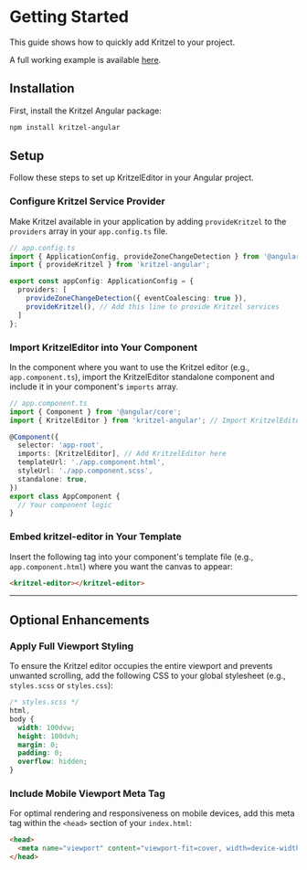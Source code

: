 # Getting Started

This guide shows how to quickly add Kritzel to your project.

A full working example is available [here](https://stackblitz.com/edit/stackblitz-starters-nm55mqy6?file=src%2Fmain.ts).

## Installation

First, install the Kritzel Angular package:

```bash
npm install kritzel-angular
```


## Setup

Follow these steps to set up KritzelEditor in your Angular project.

### Configure Kritzel Service Provider

Make Kritzel available in your application by adding `provideKritzel` to the `providers` array in your `app.config.ts` file.

```typescript
// app.config.ts
import { ApplicationConfig, provideZoneChangeDetection } from '@angular/core';
import { provideKritzel } from 'kritzel-angular';

export const appConfig: ApplicationConfig = {
  providers: [
    provideZoneChangeDetection({ eventCoalescing: true }),
    provideKritzel(), // Add this line to provide Kritzel services
  ]
};
```

### Import KritzelEditor into Your Component

In the component where you want to use the Kritzel editor (e.g., `app.component.ts`), import the KritzelEditor standalone component and include it in your component's `imports` array.

```typescript
// app.component.ts
import { Component } from '@angular/core';
import { KritzelEditor } from 'kritzel-angular'; // Import KritzelEditor

@Component({
  selector: 'app-root',
  imports: [KritzelEditor], // Add KritzelEditor here
  templateUrl: './app.component.html',
  styleUrl: './app.component.scss',
  standalone: true,
})
export class AppComponent {
  // Your component logic
}
```

### Embed kritzel-editor in Your Template

Insert the following tag into your component's template file (e.g., `app.component.html`) where you want the canvas to appear:

```html
<kritzel-editor></kritzel-editor>
```

---

## Optional Enhancements

### Apply Full Viewport Styling

To ensure the Kritzel editor occupies the entire viewport and prevents unwanted scrolling, add the following CSS to your global stylesheet (e.g., `styles.scss` or `styles.css`):

```css
/* styles.scss */
html,
body {
  width: 100dvw;
  height: 100dvh;
  margin: 0;
  padding: 0;
  overflow: hidden;
}
```

### Include Mobile Viewport Meta Tag

For optimal rendering and responsiveness on mobile devices, add this meta tag within the `<head>` section of your `index.html`:

```html
<head>
  <meta name="viewport" content="viewport-fit=cover, width=device-width, initial-scale=1.0, user-scalable=no, maximum-scale=1.0, minimum-scale=1.0, interactive-widget=resizes-content" />
</head>
```